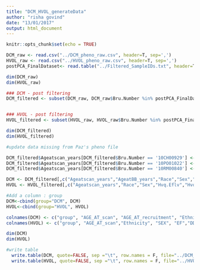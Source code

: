 ```yaml
---
title: "DCM_HVOL_generateData"
author: "risha govind"
date: "13/01/2017"
output: html_document
---
```


```r
knitr::opts_chunk$set(echo = TRUE)
```

```r
DCM_raw <- read.csv("../DCM_pheno_raw.csv", header=T, sep=',')
HVOL_raw <- read.csv("../HVOL_pheno_raw.csv", header=T, sep=',')
postPCA_FinalDataset<- read.table("../Filtered_SampleIDs.txt", header=T, sep='\t')

dim(DCM_raw)
dim(HVOL_raw)
```

```r

### DCM - post filtering
DCM_filtered <- subset(DCM_raw, DCM_raw$Bru.Number %in% postPCA_FinalDataset$IID)


### HVOL - post filtering
HVOL_filtered <- subset(HVOL_raw, HVOL_raw$Bru.Number %in% postPCA_FinalDataset$IID)

dim(DCM_filtered)
dim(HVOL_filtered)

```

```r

#update data missing from Paz's pheno file 

DCM_filtered$Ageatscan_years[DCM_filtered$Bru.Number == '10CH00929'] <- 71
DCM_filtered$Ageatscan_years[DCM_filtered$Bru.Number == '10PO01022'] <- 44
DCM_filtered$Ageatscan_years[DCM_filtered$Bru.Number == '10RM00840'] <- 66

```


```r

DCM <- DCM_filtered[,c("Ageatscan_years","AgeatBB_years","Race","Sex","Dcm.Eflv","LVEDVI","Dcm.Edvlv","EtOHXS")]
HVOL <- HVOL_filtered[,c("Ageatscan_years","Race","Sex","Hvq.Eflv","Hvq.Edvlv")]

#Add a column : group
DCM<-cbind(group="DCM", DCM)
HVOL<-cbind(group="HVOL", HVOL)

colnames(DCM) <- c("group", "AGE_AT_scan", "AGE_AT_recruitment", "Ethnicity", "SEX", "EF","LVEDVI", "DD","EtOHXS")
colnames(HVOL) <- c("group", "AGE_AT_scan","Ethnicity", "SEX", "EF","DD")

dim(DCM)
dim(HVOL)
```


```r

#write table
  write.table(DCM, quote=FALSE, sep ="\t", row.names = F, file="../DCM_pheno.txt") 
  write.table(HVOL, quote=FALSE, sep ="\t", row.names = F, file="../HVOL_pheno.txt") 

```

